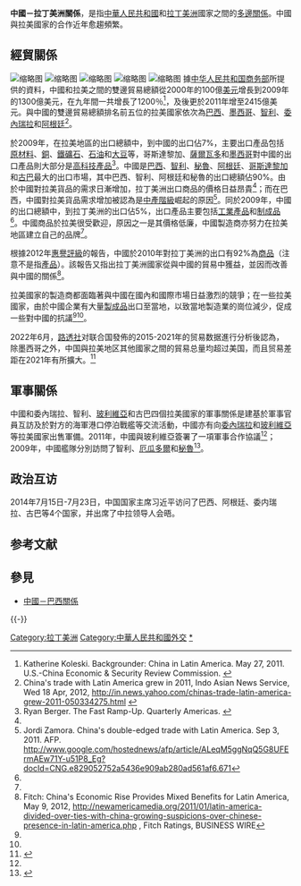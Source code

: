 {{2images|right|Latin America (orthographic projection).svg|120|People's Republic of China (orthographic projection).svg|120|拉丁美洲|中華人民共和國}}
'''中國－拉丁美洲關係'''，是指[[中華人民共和國|中華人民共和國]]和[[拉丁美洲|拉丁美洲]]國家之間的[[多邊關係|多邊關係]]。中國與拉美國家的合作近年愈趨頻繁。

== 經貿關係 == 
[[File:RicoFoodChineseRestaurantMexico_City.jpg|缩略图]]
[[File:Visita_Oficial_a_la_República_Popular_China._(8621600327).jpg|缩略图]]
[[File:Chinese_ship.jpg|缩略图]]
[[File:Barriochinobelgrano.jpg|缩略图]]
[[File:Empresa_China_encargada_de_la_Misión_Vivienda_en_Fuerte_Tiuna,_Caracas.jpg|缩略图]]
據[[中华人民共和国商务部|中华人民共和国商务部]]所提供的資料，中國和拉美之間的雙邊貿易總額從2000年的100億[[美元|美元]]增長到2009年的1300億美元，在九年間一共增長了1200％<ref name=Background2011>Katherine Koleski. Backgrounder: China in Latin America. May 27, 2011. U.S.-China Economic & Security Review Commission. {{cite web |url=http://www.uscc.gov/Backgrounder_China_in_Latin_America.pdf |title=存档副本 |accessdate=2012-05-27 |deadurl=yes |archiveurl=https://web.archive.org/web/20120416233811/http://www.uscc.gov/Backgrounder_China_in_Latin_America.pdf |archivedate=2012-04-16 }}</ref>，及後更於2011年增至2415億美元。與中國的雙邊貿易總額排名前五位的拉美國家依次為[[巴西|巴西]]、[[墨西哥|墨西哥]]、[[智利|智利]]、[[委內瑞拉|委內瑞拉]]和[[阿根廷|阿根廷]]<ref>China's trade with Latin America grew in 2011, Indo Asian News Service, Wed 18 Apr, 2012, http://in.news.yahoo.com/chinas-trade-latin-america-grew-2011-050334275.html {{Wayback|url=http://in.news.yahoo.com/chinas-trade-latin-america-grew-2011-050334275.html |date=20140813004619 }}</ref>。

於2009年，在拉美地區的出口總額中，到中國的出口佔7%，主要出口產品包括[[原材料|原材料]]、[[銅|銅]]、[[鐵礦石|鐵礦石]]、[[石油|石油]]和[[大豆|大豆]]等，哥斯達黎加、[[薩爾瓦多|薩爾瓦多]]和[[墨西哥|墨西哥]]對中國的出口產品則大部分是[[高科技產品|高科技產品]]<ref>Ryan Berger. The Fast Ramp-Up. Quarterly Americas. {{cite web |url=http://www.americasquarterly.org/charticle_winter2012.html |title=存档副本 |accessdate=2012-05-31 |deadurl=yes |archiveurl=https://web.archive.org/web/20120502031353/http://www.americasquarterly.org/charticle_winter2012.html |archivedate=2012-05-02 }}</ref>。中國是[[巴西|巴西]]、[[智利|智利]]、[[秘魯|秘魯]]、[[阿根廷|阿根廷]]、[[哥斯達黎加|哥斯達黎加]]和[[古巴|古巴]]最大的出口市場，其中巴西、智利、阿根廷和秘魯的出口總額佔90%。由於中國對拉美貨品的需求日漸增加，拉丁美洲出口商品的價格日益昂貴<ref name=Background2011/>；而在巴西，中國對拉美貨品需求增加被認為是[[中產階級|中產階級]]崛起的原因<ref name=AFP2011>Jordi Zamora. China's double-edged trade with Latin America. Sep 3, 2011. AFP. http://www.google.com/hostednews/afp/article/ALeqM5ggNqQ5G8UFErmAEw71Y-u51P8_Eg?docId=CNG.e829052752a5436e909ab280ad561af6.671</ref>。同於2009年，中國的出口總額中，到拉丁美洲的出口佔5%，出口產品主要包括[[工業產品|工業產品]]和[[制成品|制成品]]<ref name=Background2011/>。中國商品於拉美很受歡迎，原因之一是其價格低廉，中國製造商亦努力在拉美地區建立自己的品牌<ref name=Background2011/>。

根據2012年[[惠譽評級|惠譽評級]]的報告，中國於2010年對拉丁美洲的出口有92%為[[商品|商品]]（注意不是指[[產品|產品]]）。該報告又指出拉丁美洲國家從與中國的貿易中獲益，並因而改善與中國的關係<ref name=Fitch>Fitch: China's Economic Rise Provides Mixed Benefits for Latin America, May 9, 2012, http://newamericamedia.org/2011/01/latin-america-divided-over-ties-with-china-growing-suspicions-over-chinese-presence-in-latin-america.php {{Wayback|url=http://newamericamedia.org/2011/01/latin-america-divided-over-ties-with-china-growing-suspicions-over-chinese-presence-in-latin-america.php |date=20141018013847 }}, Fitch Ratings, BUSINESS WIRE</ref>。

拉美國家的製造商都面臨著與中國在國內和國際市場日益激烈的競爭；在一些拉美國家，由於中國企業有大量[[製成品|製成品]]出口至當地，以致當地製造業的崗位減少，促成一些對中國的抗議<ref name=Background2011/><ref name=Fitch/>。

2022年6月，[[路透社|路透社]]对联合国發佈的2015-2021年的贸易数据進行分析後認為，除墨西哥之外，中国與拉美地区其他國家之間的貿易总量均超过美国，而且贸易差距在2021年有所擴大。<ref>{{cite news |title=Exclusive: Under Biden, China has widened trade lead in much of Latin America |url=https://www.reuters.com/world/americas/exclusive-under-biden-china-has-widened-trade-lead-much-latin-america-2022-06-08/}}</ref>

== 軍事關係 ==
中國和委內瑞拉、智利、[[玻利維亞|玻利維亞]]和古巴四個拉美國家的軍事關係是建基於軍事官員互訪及於對方的海軍港口停泊戰艦等交流活動，中國亦有向[[委內瑞拉|委內瑞拉]]和[[玻利維亞|玻利維亞]]等拉美國家出售軍備。2011年，中國與玻利維亞簽署了一項軍事合作協議<ref name=Background2011/>；2009年，中國艦隊分別訪問了智利、[[厄瓜多爾|厄瓜多爾]]和[[秘魯|秘魯]]<ref name=Brandtetal2012>{{Cite web |url=http://www.american.edu/sis/usfp/upload/Chinese-Engagement-in-LAC-AU_US-Congress-FINAL.pdf |title=存档副本 |accessdate=2014-07-17 |archive-date=2014-06-06 |archive-url=https://web.archive.org/web/20140606231836/http://www.american.edu/sis/usfp/upload/Chinese-Engagement-in-LAC-AU_US-Congress-FINAL.pdf |dead-url=no }}</ref>。

==政治互访==
2014年7月15日-7月23日，中国国家主席习近平访问了巴西、阿根廷、委内瑞拉、古巴等4个国家，并出席了中拉领导人会晤。

== 参考文献 ==
{{Reflist|32em}}

== 參見 ==
{{Portal box|中国|中华人民共和国|国际关系}}
* [[中國－巴西關係|中國－巴西關係]]

{{-}}
{{中華人民共和國外交}}

[[Category:拉丁美洲|Category:拉丁美洲]]
[[Category:中華人民共和國外交|Category:中華人民共和國外交]]
[[Category:中国与美洲国家关系|*]]